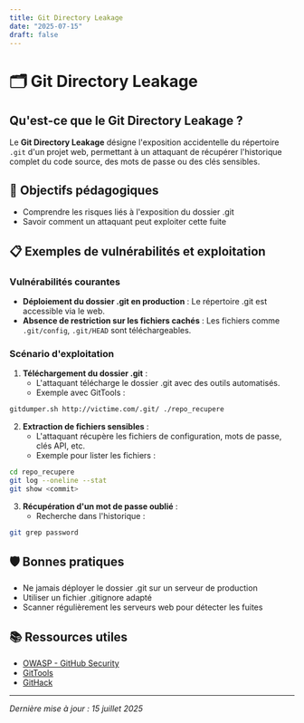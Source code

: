```yaml
---
title: Git Directory Leakage
date: "2025-07-15"
draft: false
---
```


# 🗂️ Git Directory Leakage

## Qu'est-ce que le Git Directory Leakage ?

Le **Git Directory Leakage** désigne l'exposition accidentelle du répertoire `.git` d'un projet web, permettant à un attaquant de récupérer l'historique complet du code source, des mots de passe ou des clés sensibles.

## 🎯 Objectifs pédagogiques

- Comprendre les risques liés à l'exposition du dossier .git
- Savoir comment un attaquant peut exploiter cette fuite

## 📋 Exemples de vulnérabilités et exploitation

### Vulnérabilités courantes

- **Déploiement du dossier .git en production** : Le répertoire .git est accessible via le web.
- **Absence de restriction sur les fichiers cachés** : Les fichiers comme `.git/config`, `.git/HEAD` sont téléchargeables.

### Scénario d'exploitation

1. **Téléchargement du dossier .git** :
   - L'attaquant télécharge le dossier .git avec des outils automatisés.
   - Exemple avec GitTools :

```bash
gitdumper.sh http://victime.com/.git/ ./repo_recupere
```

2. **Extraction de fichiers sensibles** :
   - L'attaquant récupère les fichiers de configuration, mots de passe, clés API, etc.
   - Exemple pour lister les fichiers :

```bash
cd repo_recupere
git log --oneline --stat
git show <commit>
```

3. **Récupération d'un mot de passe oublié** :
   - Recherche dans l'historique :

```bash
git grep password
```

## 🛡️ Bonnes pratiques

- Ne jamais déployer le dossier .git sur un serveur de production
- Utiliser un fichier .gitignore adapté
- Scanner régulièrement les serveurs web pour détecter les fuites

## 📚 Ressources utiles

- [OWASP - GitHub Security](https://owasp.org/www-community/vulnerabilities/Git_Repository_Information_Leakage)
- [GitTools](https://github.com/internetwache/GitTools)
- [GitHack](https://github.com/BugScanTeam/GitHack)

---

_Dernière mise à jour : 15 juillet 2025_
